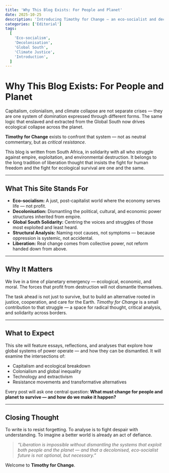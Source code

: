 ```yaml
---
title: 'Why This Blog Exists: For People and Planet'
date: 2025-10-25
description: 'Introducing Timothy for Change — an eco-socialist and decolonial platform from South Africa, dedicated to exposing structural violence and imagining a just future.'
categories: ['Editorial']
tags:
  [
    'Eco-socialism',
    'Decolonisation',
    'Global South',
    'Climate Justice',
    'Introduction',
  ]
---
```


# Why This Blog Exists: For People and Planet

Capitalism, colonialism, and climate collapse are not separate crises — they are one system of domination expressed through different forms. The same logic that enslaved and extracted from the Global South now drives ecological collapse across the planet.

**Timothy for Change** exists to confront that system — not as neutral commentary, but as _critical resistance_.

This blog is written from South Africa, in solidarity with all who struggle against empire, exploitation, and environmental destruction. It belongs to the long tradition of liberation thought that insists the fight for human freedom and the fight for ecological survival are one and the same.

---

## What This Site Stands For

- **Eco-socialism:** A just, post-capitalist world where the economy serves life — not profit.
- **Decolonisation:** Dismantling the political, cultural, and economic power structures inherited from empire.
- **Global South Solidarity:** Centring the voices and struggles of those most exploited and least heard.
- **Structural Analysis:** Naming root causes, not symptoms — because oppression is systemic, not accidental.
- **Liberation:** Real change comes from collective power, not reform handed down from above.

---

## Why It Matters

We live in a time of planetary emergency — ecological, economic, and moral. The forces that profit from destruction will not dismantle themselves.

The task ahead is not just to survive, but to build an alternative rooted in justice, cooperation, and care for the Earth. _Timothy for Change_ is a small contribution to that struggle — a space for radical thought, critical analysis, and solidarity across borders.

---

## What to Expect

This site will feature essays, reflections, and analyses that explore how global systems of power operate — and how they can be dismantled.
It will examine the intersections of:

- Capitalism and ecological breakdown
- Colonialism and global inequality
- Technology and extractivism
- Resistance movements and transformative alternatives

Every post will ask one central question:
**What must change for people and planet to survive — and how do we make it happen?**

---

## Closing Thought

To write is to resist forgetting.
To analyse is to fight despair with understanding.
To imagine a better world is already an act of defiance.

> _“Liberation is impossible without dismantling the systems that exploit both people and the planet — and that a decolonised, eco-socialist future is not optional, but necessary.”_

Welcome to **Timothy for Change**.
